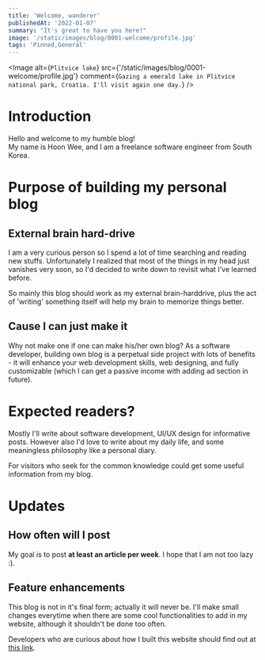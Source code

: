 ```yaml
---
title: 'Welcome, wanderer'
publishedAt: '2022-01-07'
summary: "It's great to have you here!"
image: '/static/images/blog/0001-welcome/profile.jpg'
tags: 'Pinned,General'
---
```


<Image
  alt={`Plitvice lake`}
  src={'/static/images/blog/0001-welcome/profile.jpg'}
  comment={`Gazing a emerald lake in Plitvice national park, Croatia. I'll visit again one day.`}
/>

# Introduction

Hello and welcome to my humble blog! <br />
My name is Hoon Wee, and I am a freelance software engineer from South Korea.

# Purpose of building my personal blog

## External brain hard-drive

I am a very curious person so I spend a lot of time searching and reading new stuffs. Unfortunately I realized that
most of the things in my head just vanishes very soon, so I'd decided to write down to revisit what I've learned before. <br />

So mainly this blog should work as my external brain-harddrive, plus the act of 'writing' something itself will help my brain
to memorize things better.<br />

## Cause I can just make it

Why not make one if one can make his/her own blog? As a software developer, building own blog is a perpetual side project with
lots of benefits - it will enhance your web development skills, web designing, and fully customizable (which I can get a passive income
with adding ad section in future).

# Expected readers?

Mostly I'll write about software development, UI/UX design for informative posts.
However also I'd love to write about my daily life, and some meaningless philosophy like a personal diary.

For visitors who seek for the common knowledge could get some useful information from my blog.

# Updates

## How often will I post

My goal is to post **at least an article per week**. I hope that I am not too lazy :).

## Feature enhancements

This blog is not in it's final form; actually it will never be. I'll make small changes everytime when there
are some cool functionalities to add in my website, although it shouldn't be done too often.

Developers who are curious about how I built this website should find out at [this link](https://github.com/MRGRAVITY817/hoon-blog).
